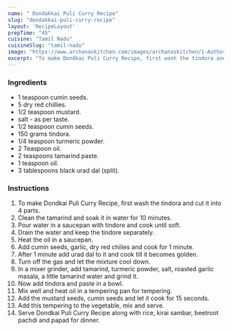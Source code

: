 ---
name: " Dondakkai Puli Curry Recipe"
slug: "dondakkai-puli-curry-recipe"
layout: 'RecipeLayout'
prepTime: "45"
cuisine: "Tamil Nadu"
cuisineSlug: "tamil-nadu"
image: "https://www.archanaskitchen.com/images/archanaskitchen/1-Author/Swapna/Dondakaya__small_gourd_Pachhadi__original.jpg"
excerpt: "To make Dondkai Puli Curry Recipe, first wash the tindora and cut it into 4 parts"
---

### Ingredients

-  1 teaspoon cumin seeds.
-  5 dry red chillies.
-  1/2 teaspoon mustard.
-  salt - as per taste.
-  1/2 teaspoon cumin seeds.
- 150 grams tindora.
-  1/4 teaspoon turmeric powder.
-  2 Teaspoon oil.
-  2 teaspoons tamarind paste.
-  1 teaspoon oil.
-  3 tablespoons black urad dal (split).

### Instructions

1. To make Dondkai Puli Curry Recipe, first wash the tindora and cut it into 4 parts.
1. Clean the tamarind and soak it in water for 10 minutes.
1. Pour water in a saucepan with tindore and cook until soft.
1. Drain the water and keep the tindore separately.
1. Heat the oil in a saucepan.
1. Add cumin seeds, garlic, dry red chilies and cook for 1 minute.
1. After 1 minute add urad dal to it and cook till it becomes golden.
1. Turn off the gas and let the mixture cool down.
1. In a mixer grinder, add tamarind, turmeric powder, salt, roasted garlic masala, a little tamarind water and grind it.
1. Now add tindora and paste in a bowl.
1. Mix well and heat oil in a tempering pan for tempering.
1. Add the mustard seeds, cumin seeds and let it cook for 15 seconds.
1. Add this tempering to the vegetable, mix and serve.
1. Serve Dondkai Puli Curry Recipe along with rice, kirai sambar, beetroot pachdi and papad for dinner.
